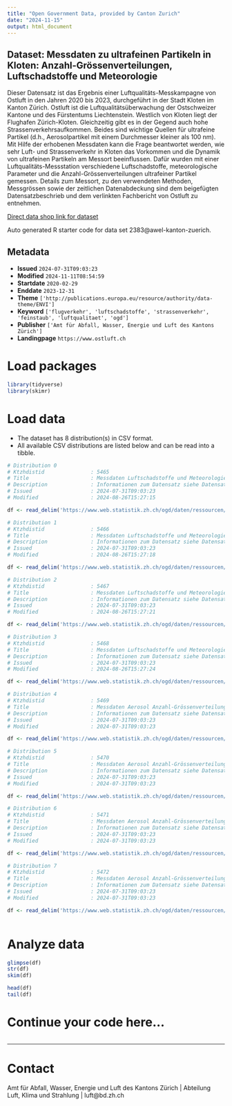 ```yaml
---
title: "Open Government Data, provided by Canton Zurich"
date: "2024-11-15"
output: html_document
---
```


## Dataset: Messdaten zu ultrafeinen Partikeln in Kloten: Anzahl-Grössenverteilungen, Luftschadstoffe und Meteorologie

Dieser Datensatz ist das Ergebnis einer Luftqualitäts-Messkampagne von Ostluft in den Jahren 2020 bis 2023, durchgeführt in der Stadt Kloten im Kanton Zürich. Ostluft ist die Luftqualitätsüberwachung der Ostschweizer Kantone und des Fürstentums Liechtenstein. Westlich von Kloten liegt der Flughafen Zürich-Kloten. Gleichzeitig gibt es in der Gegend auch hohe Strassenverkehrsaufkommen. Beides sind wichtige Quellen für ultrafeine Partikel (d.h., Aerosolpartikel mit einem Durchmesser kleiner als 100 nm). Mit Hilfe der erhobenen Messdaten kann die Frage beantwortet werden, wie sehr Luft- und Strassenverkehr in Kloten das Vorkommen und die Dynamik von ultrafeinen Partikeln am Messort beeinflussen. Dafür wurden mit einer Luftqualitäts-Messstation verschiedene Luftschadstoffe, meteorologische Parameter und die Anzahl-Grössenverteilungen ultrafeiner Partikel gemessen. Details zum Messort, zu den verwendeten Methoden, Messgrössen sowie der zeitlichen Datenabdeckung sind dem beigefügten Datensatzbeschrieb und dem verlinkten Fachbericht von Ostluft zu entnehmen.

[Direct data shop link for dataset](https://www.zh.ch/de/politik-staat/statistik-daten/datenkatalog.html#/datasets/2383@awel-kanton-zuerich)

Auto generated R starter code for data set 2383@awel-kanton-zuerich.

## Metadata

- **Issued** `2024-07-31T09:03:23`
- **Modified** `2024-11-11T08:54:59`
- **Startdate** `2020-02-29`
- **Enddate** `2023-12-31`
- **Theme** `['http://publications.europa.eu/resource/authority/data-theme/ENVI']`
- **Keyword** `['flugverkehr', 'luftschadstoffe', 'strassenverkehr', 'feinstaub', 'luftqualitaet', 'ogd']`
- **Publisher** `['Amt für Abfall, Wasser, Energie und Luft des Kantons Zürich']`
- **Landingpage** `https://www.ostluft.ch`


# Load packages

```r

library(tidyverse)
library(skimr)

```

# Load data

-   The dataset has 8 distribution(s) in CSV format.
-   All available CSV distributions are listed below and can be read into a tibble.

```r

# Distribution 0
# Ktzhdistid               : 5465
# Title                    : Messdaten Luftschadstoffe und Meteorologie Kloten Feld 2020
# Description              : Informationen zum Datensatz siehe Datensatzbeschrieb
# Issued                   : 2024-07-31T09:03:23
# Modified                 : 2024-08-26T15:27:15

df <- read_delim('https://www.web.statistik.zh.ch/ogd/daten/ressourcen/KTZH_00002383_00005465.csv')

# Distribution 1
# Ktzhdistid               : 5466
# Title                    : Messdaten Luftschadstoffe und Meteorologie Kloten Feld 2021
# Description              : Informationen zum Datensatz siehe Datensatzbeschrieb
# Issued                   : 2024-07-31T09:03:23
# Modified                 : 2024-08-26T15:27:18

df <- read_delim('https://www.web.statistik.zh.ch/ogd/daten/ressourcen/KTZH_00002383_00005466.csv')

# Distribution 2
# Ktzhdistid               : 5467
# Title                    : Messdaten Luftschadstoffe und Meteorologie Kloten Feld 2022
# Description              : Informationen zum Datensatz siehe Datensatzbeschrieb
# Issued                   : 2024-07-31T09:03:23
# Modified                 : 2024-08-26T15:27:21

df <- read_delim('https://www.web.statistik.zh.ch/ogd/daten/ressourcen/KTZH_00002383_00005467.csv')

# Distribution 3
# Ktzhdistid               : 5468
# Title                    : Messdaten Luftschadstoffe und Meteorologie Kloten Feld 2023
# Description              : Informationen zum Datensatz siehe Datensatzbeschrieb
# Issued                   : 2024-07-31T09:03:23
# Modified                 : 2024-08-26T15:27:24

df <- read_delim('https://www.web.statistik.zh.ch/ogd/daten/ressourcen/KTZH_00002383_00005468.csv')

# Distribution 4
# Ktzhdistid               : 5469
# Title                    : Messdaten Aerosol Anzahl-Grössenverteilungen Kloten Feld 2020
# Description              : Informationen zum Datensatz siehe Datensatzbeschrieb
# Issued                   : 2024-07-31T09:03:23
# Modified                 : 2024-07-31T09:03:23

df <- read_delim('https://www.web.statistik.zh.ch/ogd/daten/ressourcen/KTZH_00002383_00005469.csv')

# Distribution 5
# Ktzhdistid               : 5470
# Title                    : Messdaten Aerosol Anzahl-Grössenverteilungen Kloten Feld 2021
# Description              : Informationen zum Datensatz siehe Datensatzbeschrieb
# Issued                   : 2024-07-31T09:03:23
# Modified                 : 2024-07-31T09:03:23

df <- read_delim('https://www.web.statistik.zh.ch/ogd/daten/ressourcen/KTZH_00002383_00005470.csv')

# Distribution 6
# Ktzhdistid               : 5471
# Title                    : Messdaten Aerosol Anzahl-Grössenverteilungen Kloten Feld 2022
# Description              : Informationen zum Datensatz siehe Datensatzbeschrieb
# Issued                   : 2024-07-31T09:03:23
# Modified                 : 2024-07-31T09:03:23

df <- read_delim('https://www.web.statistik.zh.ch/ogd/daten/ressourcen/KTZH_00002383_00005471.csv')

# Distribution 7
# Ktzhdistid               : 5472
# Title                    : Messdaten Aerosol Anzahl-Grössenverteilungen Kloten Feld 2023
# Description              : Informationen zum Datensatz siehe Datensatzbeschrieb
# Issued                   : 2024-07-31T09:03:23
# Modified                 : 2024-07-31T09:03:23

df <- read_delim('https://www.web.statistik.zh.ch/ogd/daten/ressourcen/KTZH_00002383_00005472.csv')



```

# Analyze data

```r

glimpse(df)
str(df)
skim(df)

head(df)
tail(df)

```

# Continue your code here...

```r

```

------------------------------------------------------------------------

# Contact

Amt für Abfall, Wasser, Energie und Luft des Kantons Zürich | Abteilung Luft, Klima und Strahlung | luft@bd.zh.ch
